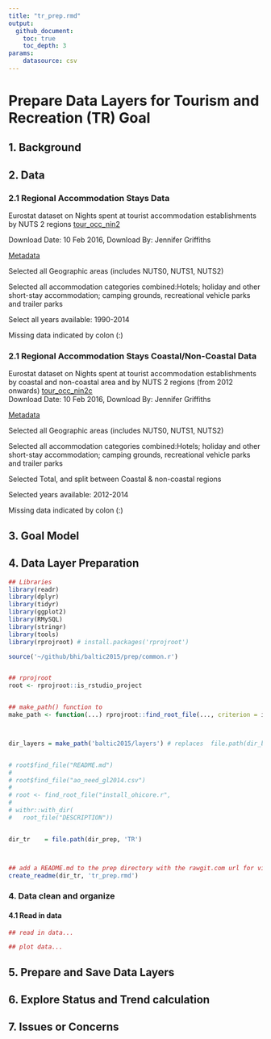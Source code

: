 ```yaml
---
title: "tr_prep.rmd"
output:
  github_document:
    toc: true
    toc_depth: 3
params: 
    datasource: csv
---
```


# Prepare Data Layers for Tourism and Recreation (TR) Goal 

## 1. Background

## 2. Data

### 2.1 Regional Accommodation Stays Data

Eurostat dataset on Nights spent at tourist accommodation establishments by NUTS 2 regions [tour_occ_nin2](http://appsso.eurostat.ec.europa.eu/nui/show.do?dataset=tour_occ_nin2&lang=en)

Download Date: 10 Feb 2016, Download By: Jennifer Griffiths  

[Metadata](http://ec.europa.eu/eurostat/cache/metadata/en/tour_occ_esms.htm)

Selected all Geographic areas (includes NUTS0, NUTS1, NUTS2)  

Selected all accommodation categories combined:Hotels; holiday and other short-stay 
accommodation; camping grounds, recreational vehicle parks and trailer parks  


Select all years available: 1990-2014  

Missing data indicated by colon (:)  

### 2.1 Regional Accommodation Stays Coastal/Non-Coastal Data

Eurostat dataset on Nights spent at tourist accommodation establishments by coastal and non-coastal area and by NUTS 2 regions (from 2012 onwards) [tour_occ_nin2c](http://appsso.eurostat.ec.europa.eu/nui/show.do?dataset=tour_occ_nin2c&lang=en)  
Download Date: 10 Feb 2016, Download By: Jennifer Griffiths  

[Metadata](http://ec.europa.eu/eurostat/cache/metadata/en/tour_occ_esms.htm)  

Selected all Geographic areas (includes NUTS0, NUTS1, NUTS2)  

Selected all accommodation categories combined:Hotels; holiday and other short-stay accommodation; camping grounds, recreational vehicle parks and trailer parks  

Selected Total, and split between Coastal & non-coastal regions  

Selected years available: 2012-2014  

Missing data indicated by colon (:)  

 

## 3. Goal Model



## 4. Data Layer Preparation


```r

## Libraries
library(readr)
library(dplyr)
library(tidyr)
library(ggplot2)
library(RMySQL)
library(stringr)
library(tools)
library(rprojroot) # install.packages('rprojroot')

source('~/github/bhi/baltic2015/prep/common.r')


## rprojroot
root <- rprojroot::is_rstudio_project


## make_path() function to 
make_path <- function(...) rprojroot::find_root_file(..., criterion = is_rstudio_project)



dir_layers = make_path('baltic2015/layers') # replaces  file.path(dir_baltic, 'layers')


# root$find_file("README.md")
# 
# root$find_file("ao_need_gl2014.csv")
# 
# root <- find_root_file("install_ohicore.r", 
# 
# withr::with_dir(
#   root_file("DESCRIPTION"))


dir_tr    = file.path(dir_prep, 'TR')



## add a README.md to the prep directory with the rawgit.com url for viewing on GitHub
create_readme(dir_tr, 'tr_prep.rmd') 
```

### 4. Data clean and organize

#### 4.1 Read in data
```r
## read in data...

## plot data...

```




## 5. Prepare and Save Data Layers

## 6. Explore Status and Trend calculation

## 7. Issues or Concerns
